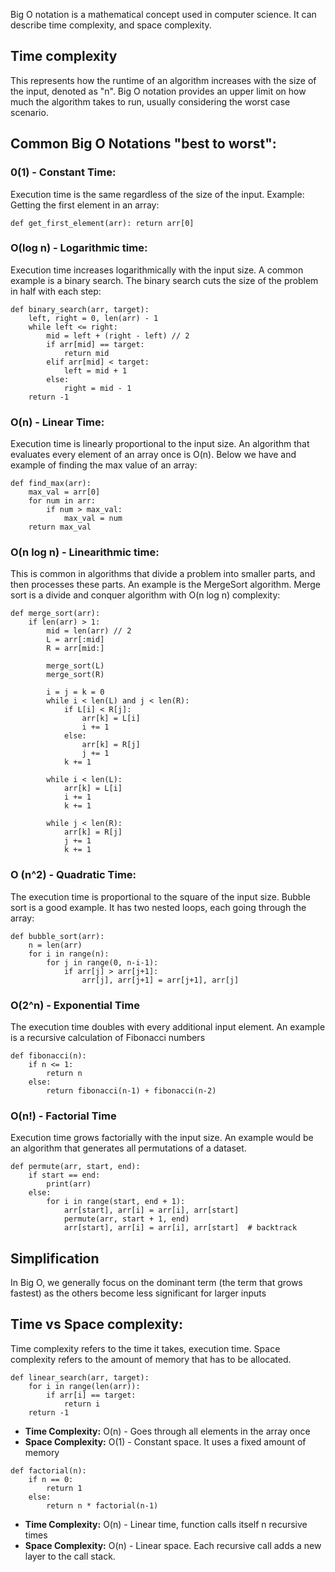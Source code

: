 
Big O notation is a mathematical concept used in computer science. It can describe time complexity, and space complexity.

## Time complexity

This represents how the runtime of an algorithm increases with the size of the input, denoted as "n". Big O notation provides an upper limit on how much the algorithm takes to run, usually considering the worst case scenario.

## Common Big O Notations "best to worst":

### 0(1) - Constant Time:
Execution time is the same regardless of the size of the input. Example: Getting the first element in an array:
```
def get_first_element(arr): return arr[0]
```

### O(log n) - Logarithmic time:
Execution time increases logarithmically with the input size. A common example is a binary search. The binary search cuts the size of the problem in half with each step:

```
def binary_search(arr, target):
    left, right = 0, len(arr) - 1
    while left <= right:
        mid = left + (right - left) // 2
        if arr[mid] == target:
            return mid
        elif arr[mid] < target:
            left = mid + 1
        else:
            right = mid - 1
    return -1
```

### O(n) - Linear Time:
Execution time is linearly proportional to the input size. An algorithm that evaluates every element of an array once is O(n). Below we have and example of finding the max value of an array:

```
def find_max(arr):
    max_val = arr[0]
    for num in arr:
        if num > max_val:
            max_val = num
    return max_val
```

### O(n log n) - Linearithmic time:
This is common in algorithms that divide a problem into smaller parts, and then processes these parts. An example is the MergeSort algorithm. Merge sort is a divide and conquer algorithm with O(n log n) complexity:

```
def merge_sort(arr):
    if len(arr) > 1:
        mid = len(arr) // 2
        L = arr[:mid]
        R = arr[mid:]

        merge_sort(L)
        merge_sort(R)

        i = j = k = 0
        while i < len(L) and j < len(R):
            if L[i] < R[j]:
                arr[k] = L[i]
                i += 1
            else:
                arr[k] = R[j]
                j += 1
            k += 1

        while i < len(L):
            arr[k] = L[i]
            i += 1
            k += 1

        while j < len(R):
            arr[k] = R[j]
            j += 1
            k += 1
```

### O (n^2) - Quadratic Time:

The execution time is proportional to the square of the input size. Bubble sort is a good example. It has two nested loops, each going through the array:

```
def bubble_sort(arr):
    n = len(arr)
    for i in range(n):
        for j in range(0, n-i-1):
            if arr[j] > arr[j+1]:
                arr[j], arr[j+1] = arr[j+1], arr[j]
```

### O(2^n) - Exponential Time

The execution time doubles with every additional input element. An example is a recursive calculation of Fibonacci numbers
```
def fibonacci(n):
    if n <= 1:
        return n
    else:
        return fibonacci(n-1) + fibonacci(n-2)

```

### O(n!) - Factorial Time
Execution time grows factorially with the input size. An example would be an algorithm that generates all permutations of a dataset.

```
def permute(arr, start, end):
    if start == end:
        print(arr)
    else:
        for i in range(start, end + 1):
            arr[start], arr[i] = arr[i], arr[start]
            permute(arr, start + 1, end)
            arr[start], arr[i] = arr[i], arr[start]  # backtrack
```


## Simplification
In Big O, we generally focus on the dominant term (the term that grows fastest) as the others become less significant for larger inputs


## Time vs Space complexity:

Time complexity refers to the time it takes, execution time. Space complexity refers to the amount of memory that has to be allocated.

```
def linear_search(arr, target):
    for i in range(len(arr)):
        if arr[i] == target:
            return i
    return -1
```

- **Time Complexity:** O(n) - Goes through all elements in the array once
- **Space Complexity:** O(1) - Constant space. It uses a fixed amount of memory



```
def factorial(n):
    if n == 0:
        return 1
    else:
        return n * factorial(n-1)
```

- **Time Complexity:** O(n) - Linear time, function calls itself n recursive times
- **Space Complexity:** O(n) - Linear space. Each recursive call adds a new layer to the call stack.

